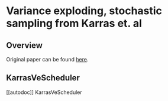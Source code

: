 <!--Copyright 2023 The HuggingFace Team. All rights reserved.

Licensed under the Apache License, Version 2.0 (the "License"); you may not use this file except in compliance with
the License. You may obtain a copy of the License at

http://www.apache.org/licenses/LICENSE-2.0

Unless required by applicable law or agreed to in writing, software distributed under the License is distributed on
an "AS IS" BASIS, WITHOUT WARRANTIES OR CONDITIONS OF ANY KIND, either express or implied. See the License for the
specific language governing permissions and limitations under the License.
-->

# Variance exploding, stochastic sampling from Karras et. al

## Overview

Original paper can be found [here](https://arxiv.org/abs/2206.00364).

## KarrasVeScheduler
[[autodoc]] KarrasVeScheduler